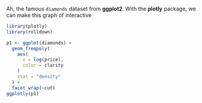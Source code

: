 Ah, the famous `diamonds` dataset from **ggplot2**. With the **plotly** package, we can make this graph of interactive

```r
library(plotly)
library(rolldown)

p1 <- ggplot(diamonds) +
  geom_freqpoly(
    aes(
      x = log(price), 
      color = clarity
    )
    stat = "density"
  ) +
  facet_wrap(~cut)
ggplotly(p1)
```

